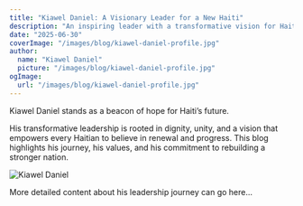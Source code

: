 ```yaml
---
title: "Kiawel Daniel: A Visionary Leader for a New Haiti"
description: "An inspiring leader with a transformative vision for Haiti's future."
date: "2025-06-30"
coverImage: "/images/blog/kiawel-daniel-profile.jpg"
author:
  name: "Kiawel Daniel"
  picture: "/images/blog/kiawel-daniel-profile.jpg"
ogImage:
  url: "/images/blog/kiawel-daniel-profile.jpg"
---
```


Kiawel Daniel stands as a beacon of hope for Haiti’s future.

<!--more-->

His transformative leadership is rooted in dignity, unity, and a vision that empowers every Haitian to believe in renewal and progress. This blog highlights his journey, his values, and his commitment to rebuilding a stronger nation.

![Kiawel Daniel](/images/blog/kiawel-daniel-profile.jpg)

More detailed content about his leadership journey can go here...
